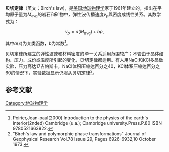 '''贝切定律'''（英文；Birch's law)，是[[美国|美国]][[地球物理学|地球物理学]]家{{link-en|弗朗西斯·贝切|Francis Birch (geophysicist)}}于1961年建立的，指出在平均原子量为<math> M_\mathrm{avg} </math>的岩石和矿物中，弹性波传播速度<math> v_p </math>與密度{{math|<math>\rho</math>}}成线性关系。其数学式为：

:<math> v_p = a(M_\mathrm{avg}) + b \rho, </math>

其中<math>a(x)</math>为某类函数，<math>b</math>为常数<ref>Poirier,Jean-paul(2000) Introduction to the physics of the earth's interior(2nded) Cambridge (u.a.); Cambridge university.Press.P.80 ISBN 9780521663922.</ref>。

贝切定律所建立的弹性波速和材料密度的单一关系适用范围较广；不管由于晶体结构、压力、成份或温度所引起的变化，贝切定律都适用。有人用NaCl和KCl多晶做实验，压力高达17吉帕斯卡，NaCl体积压缩达百分之40，KCl体积压缩达百分之60的情況下，实验数据显示仍服从贝切定律<ref>"Birch's law and polymorphic phase transformations" Journal of Geophysical Research Vol.78 Issue 29, Pages 6926-6932,10 October 1973.</ref>。

==参考文献==
{{reflist}}

[[Category:地球物理学|Category:地球物理学]]
